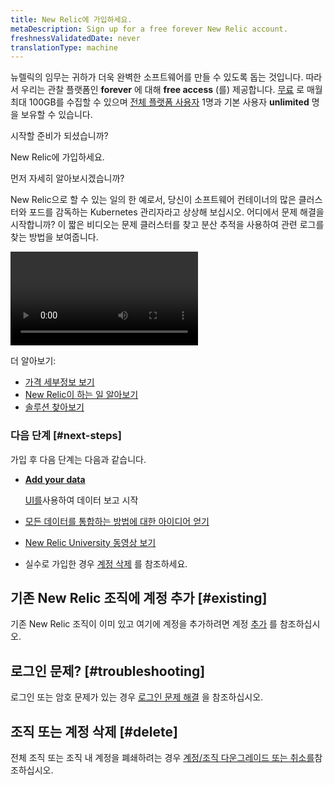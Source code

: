 ```yaml
---
title: New Relic에 가입하세요.
metaDescription: Sign up for a free forever New Relic account.
freshnessValidatedDate: never
translationType: machine
---
```


뉴렐릭의 임무는 귀하가 더욱 완벽한 소프트웨어를 만들 수 있도록 돕는 것입니다. 따라서 우리는 관찰 플랫폼인 <DNT>**forever**</DNT> 에 대해 <DNT>**free access**</DNT> (를) 제공합니다. [무료](/docs/accounts/accounts-billing/new-relic-one-pricing-billing/new-relic-one-pricing-billing/#free) 로 매월 최대 100GB를 수집할 수 있으며 [전체 플랫폼 사용자](/docs/accounts/accounts-billing/new-relic-one-user-management/user-type) 1명과 기본 사용자 <DNT>**unlimited**</DNT> 명을 보유할 수 있습니다.

시작할 준비가 되셨습니까?

<ButtonGroup>
  <ButtonLink
    role="button"
    to="https://newrelic.com/signup"
    variant="primary"
  >
    New Relic에 가입하세요.
  </ButtonLink>
</ButtonGroup>

먼저 자세히 알아보시겠습니까?

New Relic으로 할 수 있는 일의 한 예로서, 당신이 소프트웨어 컨테이너의 많은 클러스터와 포드를 감독하는 Kubernetes 관리자라고 상상해 보십시오. 어디에서 문제 해결을 시작합니까? 이 짧은 비디오는 문제 클러스터를 찾고 분산 추적을 사용하여 관련 로그를 찾는 방법을 보여줍니다.

<Video
  type="wistia"
  id="hytv3kad74"
/>

더 알아보기:

* [가격 세부정보 보기](https://newrelic.com/pricing)
* [New Relic이 하는 일 알아보기](/docs/using-new-relic/welcome-new-relic/get-started/introduction-new-relic#get-started-now)
* [솔루션 찾아보기](https://newrelic.com/instant-observability/)

### 다음 단계 [#next-steps]

가입 후 다음 단계는 다음과 같습니다.

* <DNT>[**Add your data**](https://one.newrelic.com/launcher/nr1-core.settings)</DNT>

  [ UI를](https://one.newrelic.com/launcher/nr1-core.settings)사용하여 데이터 보고 시작

* [모든 데이터를 통합하는 방법에 대한 아이디어 얻기](/docs/using-new-relic/welcome-new-relic/get-started/introduction-new-relic/#bring-your-data)

* [New Relic University 동영상 보기](https://learn.newrelic.com/)

* 실수로 가입한 경우 [계정 삭제](/docs/accounts/accounts-billing/account-setup/downgradecancel-account/#cancel-unused-org) 를 참조하세요.

## 기존 New Relic 조직에 계정 추가 [#existing]

기존 New Relic 조직이 이미 있고 여기에 계정을 추가하려면 계정 [추가](/docs/accounts/accounts-billing/account-structure/add-accounts) 를 참조하십시오.

## 로그인 문제? [#troubleshooting]

로그인 또는 암호 문제가 있는 경우 [로그인 문제 해결](/docs/accounts/install-new-relic/account-setup/troubleshoot-password-email-address-login-problems) 을 참조하십시오.

## 조직 또는 계정 삭제 [#delete]

전체 조직 또는 조직 내 계정을 폐쇄하려는 경우 [계정/조직 다운그레이드 또는 취소를](/docs/accounts/accounts-billing/account-setup/downgradecancel-account/)참조하십시오.